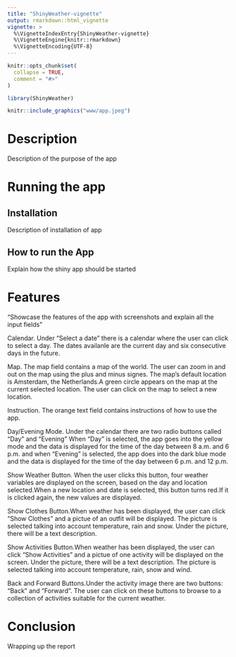 ```yaml
---
title: "ShinyWeather-vignette"
output: rmarkdown::html_vignette
vignette: >
  %\VignetteIndexEntry{ShinyWeather-vignette}
  %\VignetteEngine{knitr::rmarkdown}
  %\VignetteEncoding{UTF-8}
---
```


```r
knitr::opts_chunk$set(
  collapse = TRUE,
  comment = "#>"
)
```

```r
library(ShinyWeather)
```


```r
knitr::include_graphics("www/app.jpeg") 
```

# Description

Description of the purpose of the app

# Running the app

## Installation

Description of installation of app

## How to run the App

Explain how the shiny app should be started


# Features

"Showcase the features of the app with screenshots and explain all the input fields"

Calendar. Under "Select a date" there is a calendar where the user can click to select a day.
The dates availanle are the current day and six consecutive days in the future.

Map. The map field contains a map of the world. The user can zoom in and out on the map using the plus and minus signes.
The map's default location is Amsterdam, the Netherlands.A green circle appears on the map at the current selected location.
The user can click on the map to select a new location. 

Instruction. The orange text field contains instructions of how to use the app.

Day/Evening Mode. Under the calendar there are two radio buttons called "Day" and "Evening"
When "Day" is selected, the app goes into the yellow mode and the data is displayed for the time of the day 
between 8 a.m. and 6 p.m. and when "Evening" is selected, the app does into the dark blue mode and the data is 
displayed for the time of the day between 6 p.m. and 12 p.m.

Show Weather Button. When the user clicks this button, four weather variables are displayed on the screen, based on the day and location selected.When a new location and date is selected, this button turns red.If it is clicked again, the new values are displayed.

Show Clothes Button.When weather has been displayed, the user can click "Show Clothes" and a pictue of an outfit will be displayed.
The picture is selected talking into account temperature, rain and snow. Under the picture, there will be a text description.

Show Activities Button.When weather has been displayed, the user can click "Show Activities" and a pictue of one activity will be displayed on the screen. Under the picture, there will be a text description.
The picture is selected talking into account temperature, rain, snow and wind.

Back and Forward Buttons.Under the activity image there are two buttons: "Back" and "Forward". The user can click on these buttons to browse to a collection of activities suitable for the current weather.




# Conclusion

Wrapping up the report

